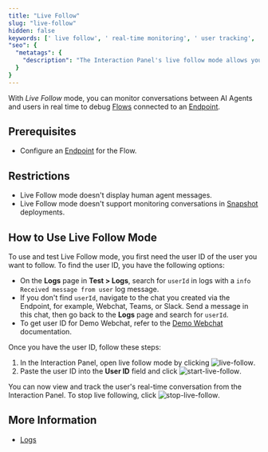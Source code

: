 ```yaml
---
title: "Live Follow"
slug: "live-follow"
hidden: false
keywords: [' live follow', ' real-time monitoring', ' user tracking', ' debugging', ' flow testing', ' conversation monitoring', ' real-time debugging']
"seo": {
  "metatags": {
    "description": "The Interaction Panel's live follow mode allows you to monitor conversations between AI Agents and users in real time to debug Flows connected to an Endpoint."
  }
}
---
```


With _Live Follow_ mode, you can monitor conversations between AI Agents and users in real time to debug [Flows](/ai/agents/develop/projects-and-flows/overview) connected to an [Endpoint](/ai/agents/deploy/endpoints/overview).

## Prerequisites

- Configure an [Endpoint](/ai/agents/deploy/endpoints/overview) for the Flow.

## Restrictions

- Live Follow mode doesn't display human agent messages.
- Live Follow mode doesn't support monitoring conversations in [Snapshot](/ai/agents/deploy/snapshots) deployments.

## How to Use Live Follow Mode

To use and test Live Follow mode, you first need the user ID of the user you want to follow. To find the user ID, you have the following options:

- On the **Logs** page in **Test > Logs**, search for `userId` in logs with a `info Received message from user` log message.
- If you don't find `userId`, navigate to the chat you created via the Endpoint, for example, Webchat, Teams, or Slack. Send a message in this chat, then go back to the **Logs** page and search for `userId`.
- To get user ID for Demo Webchat, refer to the [Demo Webchat](/webchat/demo#manually-defining-the-user-id) documentation.

Once you have the user ID, follow these steps:

1. In the Interaction Panel, open live follow mode by clicking ![live-follow](/_assets/icons/black-and-white/live-follow-interaction-panel.svg).
2. Paste the user ID into the **User ID** field and click ![start-live-follow](/_assets/icons/blue/start-live-follow.svg).

You can now view and track the user's real-time conversation from the Interaction Panel. To stop live following, click ![stop-live-follow](/_assets/icons/blue/stop-live-follow.svg).

## More Information

- [Logs](/ai/agents/test/logs)